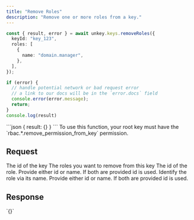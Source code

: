 ```yaml
---
title: "Remove Roles"
description: "Remove one or more roles from a key."
---
```

<RequestExample>

```ts
const { result, error } = await unkey.keys.removeRoles({
  keyId: "key_123",
  roles: [
    {
      name: "domain.manager",
    },
  ],
});

if (error) {
  // handle potential network or bad request error
  // a link to our docs will be in the `error.docs` field
  console.error(error.message);
  return;
}
console.log(result)

```

</RequestExample>

<ResponseExample>
```json
{ result: {} }
```
</ResponseExample>


<Note>
  To use this function, your root key must have the `rbac.*.remove_permission_from_key` permission.
</Note>


## Request

<ParamField body="keyId" type="string" required>
   The id of the key
</ParamField>

<ParamField body="roles" type="object[]" required>
  The roles you want to remove from this key

<Expandable>
<ParamField body="id" type="string">
The id of the role. Provide either id or name. If both are provided id is used.
</ParamField>
<ParamField body="name" type="string">
Identify the role via its name. Provide either id or name. If both are provided id is used.
</ParamField>
</Expandable>
</ParamField>

## Response
<ResponseField name="result">
    `{}`
</ResponseField>
